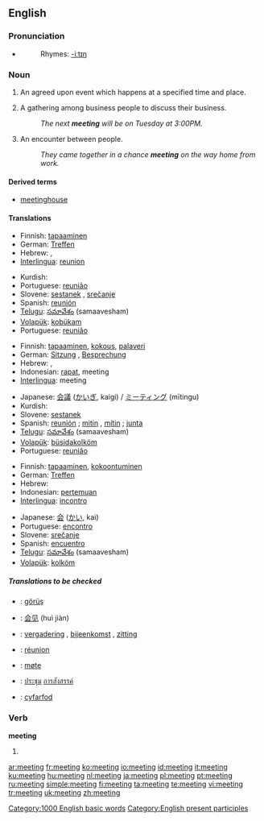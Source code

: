 ==English==

{{rank|physical|spring|troops|897|meeting|corner|spite|built}}

===Pronunciation===
*{{audio|en-us-meeting.ogg|Audio (US)}}
*:Rhymes: [[Rhymes:English:-iːtɪŋ|-iːtɪŋ]]

===Noun===
{{en-noun}}

# {{rfex}} An agreed upon event which happens at a specified time and place.
# A gathering among business people to discuss their business.
#:''The next '''meeting''' will be on Tuesday at 3:00PM.''
# An encounter between people.
#:''They came together in a chance '''meeting''' on the way home from work.''

====Derived terms====
*[[meetinghouse]]

====Translations====
{{trans-top|An agreed upon event which happens at a specified time and place}}
*Finnish: [[tapaaminen]]
*German: [[Treffen]] {{n}}
*Hebrew: {{he-translation|פגישה|pgishá}} {{f}}, {{he-translation|ישיבה|yeshivá}} {{f}}
*[[Interlingua]]: [[reunion]]
{{trans-mid}}
*Kurdish: {{KUchar|[[کۆبونه‌وه‌]]}}
*Portuguese: [[reunião]] {{f}}
*Slovene: [[sestanek]] {{m}}, [[srečanje]] {{n}}
*Spanish: [[reunión]] {{f}}
*[[Telugu]]: [[సమావేశం]] (samaavesham)
*[[Volapük]]: [[kobükam]]
*Portuguese: [[reunião]] {{f}}
{{trans-bottom}}

{{trans-top|A gathering among business people to discuss their business}}
*Finnish: [[tapaaminen]], [[kokous]], [[palaveri]]
*German: [[Sitzung]] {{f}}, [[Besprechung]] {{f}}
*Hebrew: {{he-translation|פגישה|pgishá}} {{f}}, {{he-translation|ישיבה|yeshivá}} {{f}}
*Indonesian: [[rapat]], meeting
*[[Interlingua]]: meeting
{{trans-mid}}
*Japanese: [[会議]] ([[かいぎ]], kaigi) / [[ミーティング]] (mītingu)
*Kurdish: {{KUchar|[[کۆبونه‌وه‌]]}}
*Slovene: [[sestanek]] {{m}}
*Spanish: [[reunión]] {{f}}; [[mitin]] {{m}}, [[mítin]] {{italbrac|Latin America}}; [[junta]] {{f}}
*[[Telugu]]: [[సమావేశం]] (samaavesham)
*[[Volapük]]: [[büsidakolköm]]
*Portuguese: [[reunião]] {{f}}
{{trans-bottom}}

{{trans-top|An encounter between people}}
*Finnish: [[tapaaminen]], [[kokoontuminen]]
*German: [[Treffen]] {{n}}
*Hebrew: {{he-translation|פגישה|pgishá}} {{f}}
*Indonesian: [[temu|pertemuan]]
*[[Interlingua]]: [[incontro]]
{{trans-mid}}
*Japanese: [[会]] ([[かい]], kai)
*Portuguese: [[encontro]]
*Slovene: [[srečanje]] {{n}}
*Spanish: [[encuentro]]
*[[Telugu]]: [[సమావేశం]] (samaavesham)
*[[Volapük]]: [[kolköm]]
{{trans-bottom}}

=====Translations to be checked=====

{{checktrans}}
{{top}}
*{{ttbc|Azerbaijani}}: [[görüş]]
*{{ttbc|Chinese}}: [[会见]] (huì jiàn)
*{{ttbc|Dutch}}: [[vergadering]] {{f}}, [[bijeenkomst]] {{f}}, [[zitting]] {{f}}
*{{ttbc|French}}: [[réunion]] {{f}}
{{mid}}
*{{ttbc|Norwegian}}: [[møte]]
*{{ttbc|Thai}}: [[ประชุม]] [[การสังสรรค์]]
*{{ttbc|Welsh}}: [[cyfarfod]]
{{bottom}}

===Verb===
'''meeting'''

# {{present participle of|meet}}

[[Category:1000 English basic words]]
[[Category:English present participles]]

[[ar:meeting]]
[[fr:meeting]]
[[ko:meeting]]
[[io:meeting]]
[[id:meeting]]
[[it:meeting]]
[[ku:meeting]]
[[hu:meeting]]
[[nl:meeting]]
[[ja:meeting]]
[[pl:meeting]]
[[pt:meeting]]
[[ru:meeting]]
[[simple:meeting]]
[[fi:meeting]]
[[ta:meeting]]
[[te:meeting]]
[[vi:meeting]]
[[tr:meeting]]
[[uk:meeting]]
[[zh:meeting]]